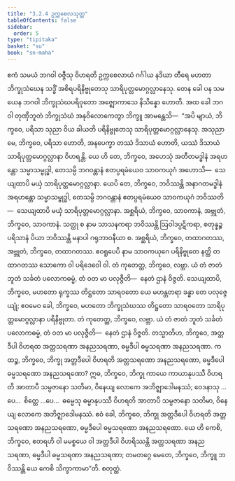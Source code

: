 ```yaml
---
title: "3.2.4 ဥက္ကစေလသုတ္တ"
tableOfContents: false
sidebar:
  order: 5
type: "tipitaka"
basket: "su"
book: "sn-maha"
---
```



<DynamicBreadcrumb />

<Division number="380" book="sn-maha">

<Paragraph number="830" book="sn-maha">
ဧကံ သမယံ ဘဂဝါ ဝဇ္ဇီသု ဝိဟရတိ ဥက္ကစေလာယံ ဂင်္ဂါယ နဒိယာ တီရေ မဟတာ ဘိက္ခုသံဃေန သဒ္ဓိံ အစိရပရိနိဗ္ဗုတေသု သာရိပုတ္တမောဂ္ဂလ္လာနေသု. တေန ခေါ ပန သမယေန ဘဂဝါ ဘိက္ခုသံဃပရိဝုတော အဇ္ဈောကာသေ နိသိန္နော ဟောတိ.
</Paragraph>

<Paragraph number="831" book="sn-maha">
အထ ခေါ ဘဂဝါ တုဏှီဘူတံ ဘိက္ခုသံဃံ အနုဝိလောကေတွာ ဘိက္ခူ အာမန္တေသိ—  “အပိ မျာယံ, ဘိက္ခဝေ, ပရိသာ သုညာ ဝိယ ခါယတိ ပရိနိဗ္ဗုတေသု သာရိပုတ္တမောဂ္ဂလ္လာနေသု. အသုညာ မေ, ဘိက္ခဝေ, ပရိသာ ဟောတိ, အနပေက္ခာ တဿံ ဒိသာယံ ဟောတိ, ယဿံ ဒိသာယံ သာရိပုတ္တမောဂ္ဂလ္လာနာ ဝိဟရန္တိ. ယေ ဟိ တေ, ဘိက္ခဝေ, အဟေသုံ အတီတမဒ္ဓါနံ အရဟန္တော သမ္မာသမ္ဗုဒ္ဓါ, တေသမ္ပိ ဘဂဝန္တာနံ ဧတပ္ပရမံယေဝ သာဝကယုဂံ အဟောသိ—  သေယျထာပိ မယှံ သာရိပုတ္တမောဂ္ဂလ္လာနာ. ယေပိ တေ, ဘိက္ခဝေ, ဘဝိဿန္တိ အနာဂတမဒ္ဓါနံ အရဟန္တော သမ္မာသမ္ဗုဒ္ဓါ, တေသမ္ပိ ဘဂဝန္တာနံ ဧတပ္ပရမံယေဝ သာဝကယုဂံ ဘဝိဿတိ—  သေယျထာပိ မယှံ သာရိပုတ္တမောဂ္ဂလ္လာနာ. အစ္ဆရိယံ, ဘိက္ခဝေ, သာဝကာနံ, အဗ္ဘုတံ, ဘိက္ခဝေ, သာဝကာနံ. သတ္ထု စ နာမ သာသနကရာ ဘဝိဿန္တိ ဩဝါဒပ္ပဋိကရာ, စတုန္နဉ္စ ပရိသာနံ ပိယာ ဘဝိဿန္တိ မနာပါ ဂရုဘာဝနီယာ စ. အစ္ဆရိယံ, ဘိက္ခဝေ, တထာဂတဿ, အဗ္ဘုတံ, ဘိက္ခဝေ, တထာဂတဿ. ဧဝရူပေပိ နာမ သာဝကယုဂေ ပရိနိဗ္ဗုတေ နတ္ထိ တထာဂတဿ သောကော ဝါ ပရိဒေဝေါ ဝါ. တံ ကုတေတ္ထ, ဘိက္ခဝေ, လဗ္ဘာ. ယံ တံ ဇာတံ ဘူတံ သင်္ခတံ ပလောကဓမ္မံ, တံ ဝတ မာ ပလုဇ္ဇီတိ—  နေတံ ဌာနံ ဝိဇ္ဇတိ. သေယျထာပိ, ဘိက္ခဝေ, မဟတော ရုက္ခဿ တိဋ္ဌတော သာရဝတော ယေ မဟန္တတရာ ခန္ဓာ တေ ပလုဇ္ဇေယျုံ; ဧဝမေဝ ခေါ, ဘိက္ခဝေ, မဟတော ဘိက္ခုသံဃဿ တိဋ္ဌတော သာရဝတော သာရိပုတ္တမောဂ္ဂလ္လာနာ ပရိနိဗ္ဗုတာ. တံ ကုတေတ္ထ, ဘိက္ခဝေ, လဗ္ဘာ. ယံ တံ ဇာတံ ဘူတံ သင်္ခတံ ပလောကဓမ္မံ, တံ ဝတ မာ ပလုဇ္ဇီတိ—  နေတံ ဌာနံ ဝိဇ္ဇတိ. တသ္မာတိဟ, ဘိက္ခဝေ, အတ္တဒီပါ ဝိဟရထ အတ္တသရဏာ အနညသရဏာ, ဓမ္မဒီပါ ဓမ္မသရဏာ အနညသရဏာ.
</Paragraph>

<Paragraph number="832" book="sn-maha">
ကထဉ္စ, ဘိက္ခဝေ, ဘိက္ခု အတ္တဒီပေါ ဝိဟရတိ အတ္တသရဏော အနညသရဏော, ဓမ္မဒီပေါ ဓမ္မသရဏော အနညသရဏော? ဣဓ, ဘိက္ခဝေ, ဘိက္ခု ကာယေ ကာယာနုပဿီ ဝိဟရတိ အာတာပီ သမ္ပဇာနော သတိမာ, ဝိနေယျ လောကေ အဘိဇ္ဈာဒေါမနဿံ; ဝေဒနာသု …ပေ…  စိတ္တေ …ပေ…  ဓမ္မေသု ဓမ္မာနုပဿီ ဝိဟရတိ အာတာပီ သမ္ပဇာနော သတိမာ, ဝိနေယျ လောကေ အဘိဇ္ဈာဒေါမနဿံ. ဧဝံ ခေါ, ဘိက္ခဝေ, ဘိက္ခု အတ္တဒီပေါ ဝိဟရတိ အတ္တသရဏော အနညသရဏော, ဓမ္မဒီပေါ ဓမ္မသရဏော အနညသရဏော. ယေ ဟိ ကေစိ, ဘိက္ခဝေ, ဧတရဟိ ဝါ မမစ္စယေ ဝါ အတ္တဒီပါ ဝိဟရိဿန္တိ အတ္တသရဏာ အနညသရဏာ, ဓမ္မဒီပါ ဓမ္မသရဏာ အနညသရဏာ; တမတဂ္ဂေ မေတေ, ဘိက္ခဝေ, ဘိက္ခူ ဘဝိဿန္တိ ယေ ကေစိ သိက္ခာကာမာ”တိ.

</Paragraph>
</Division>

<Paragraph number="833" type="center" book="sn-maha">
စတုတ္ထံ.
</Paragraph>